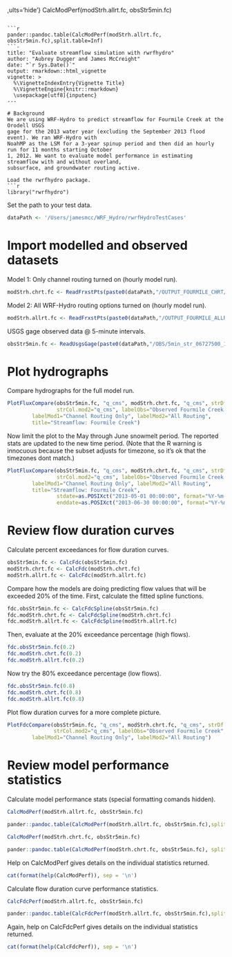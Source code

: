 ,ults='hide'}
CalcModPerf(modStrh.allrt.fc, obsStr5min.fc)
```

```r
pander::pandoc.table(CalcModPerf(modStrh.allrt.fc, obsStr5min.fc),split.table=Inf)
```-
title: "Evaluate streamflow simulation with rwrfhydro"
author: "Aubrey Dugger and James McCreight"
date: "`r Sys.Date()`"
output: rmarkdown::html_vignette
vignette: >
  %\VignetteIndexEntry{Vignette Title}
  %\VignetteEngine{knitr::rmarkdown}
  \usepackage[utf8]{inputenc}
---

# Background
We are using WRF-Hydro to predict streamflow for Fourmile Creek at the Orodell USGS 
gage for the 2013 water year (excluding the September 2013 flood event). We ran WRF-Hydro with 
NoahMP as the LSM for a 3-year spinup period and then did an hourly run for 11 months starting October 
1, 2012. We want to evaluate model performance in estimating streamflow with and without overland, 
subsurface, and groundwater routing active.

Load the rwrfhydro package. 
```r
library("rwrfhydro")
```

Set the path to your test data.
```r
dataPath <- '/Users/jamesmcc/WRF_Hydro/rwrfHydroTestCases' 
```


# Import modelled and observed datasets

Model 1: Only channel routing turned on (hourly model run).
```r
modStrh.chrt.fc <- ReadFrxstPts(paste0(dataPath,"/OUTPUT_FOURMILE_CHRT/frxst_pts_out.txt"))
```

Model 2: All WRF-Hydro routing options turned on (hourly model run).
```r
modStrh.allrt.fc <- ReadFrxstPts(paste0(dataPath,"/OUTPUT_FOURMILE_ALLRT/frxst_pts_out.txt"))
```

USGS gage observed data @ 5-minute intervals.
```r
obsStr5min.fc <- ReadUsgsGage(paste0(dataPath,"/OBS/5min_str_06727500_110401_140810.txt"))
```


# Plot hydrographs 

Compare hydrographs for the full model run.
```r
PlotFluxCompare(obsStr5min.fc, "q_cms", modStrh.chrt.fc, "q_cms", strDf.mod2=modStrh.allrt.fc, 
                strCol.mod2="q_cms", labelObs="Observed Fourmile Creek at Orodell", 
		labelMod1="Channel Routing Only", labelMod2="All Routing", 
		title="Streamflow: Fourmile Creek")
```

Now limit the plot to the May through June snowmelt period. The reported stats are updated to the new time period. (Note that the R warning is innocuous because the subset adjusts for timezone, so it's ok that the timezones dont match.)
```r
PlotFluxCompare(obsStr5min.fc, "q_cms", modStrh.chrt.fc, "q_cms", strDf.mod2=modStrh.allrt.fc, 
                strCol.mod2="q_cms", labelObs="Observed Fourmile Creek at Orodell", 
		labelMod1="Channel Routing Only", labelMod2="All Routing", 
		title="Streamflow: Fourmile Creek", 
                stdate=as.POSIXct("2013-05-01 00:00:00", format="%Y-%m-%d %H:%M:%S", tz="UTC"), 
                enddate=as.POSIXct("2013-06-30 00:00:00", format="%Y-%m-%d %H:%M:%S", tz="UTC"))
```

# Review flow duration curves

Calculate percent exceedances for flow duration curves.
```r
obsStr5min.fc <- CalcFdc(obsStr5min.fc)
modStrh.chrt.fc <- CalcFdc(modStrh.chrt.fc)
modStrh.allrt.fc <- CalcFdc(modStrh.allrt.fc)
```

Compare how the models are doing predicting flow values that will be exceeded 20% of the time.
First, calculate the fitted spline functions.
```r
fdc.obsStr5min.fc <- CalcFdcSpline(obsStr5min.fc)
fdc.modStrh.chrt.fc <- CalcFdcSpline(modStrh.chrt.fc)
fdc.modStrh.allrt.fc <- CalcFdcSpline(modStrh.allrt.fc)
```

Then, evaluate at the 20% exceedance percentage (high flows).
```r
fdc.obsStr5min.fc(0.2)
fdc.modStrh.chrt.fc(0.2)
fdc.modStrh.allrt.fc(0.2)
```

Now try the 80% exceedance percentage (low flows).
```r
fdc.obsStr5min.fc(0.8)
fdc.modStrh.chrt.fc(0.8)
fdc.modStrh.allrt.fc(0.8)
```

Plot flow duration curves for a more complete picture.
```r
PlotFdcCompare(obsStr5min.fc, "q_cms", modStrh.chrt.fc, "q_cms", strDf.mod2=modStrh.allrt.fc, 
               strCol.mod2="q_cms", labelObs="Observed Fourmile Creek", 
		labelMod1="Channel Routing Only", labelMod2="All Routing")
```


# Review model performance statistics

Calculate model performance stats (special formatting comands hidden).
```r
CalcModPerf(modStrh.allrt.fc, obsStr5min.fc)
```

```r
pander::pandoc.table(CalcModPerf(modStrh.allrt.fc, obsStr5min.fc),split.table=Inf)
```

```r
CalcModPerf(modStrh.chrt.fc, obsStr5min.fc)
```

```r
pander::pandoc.table(CalcModPerf(modStrh.chrt.fc, obsStr5min.fc), split.table=Inf)
```

Help on CalcModPerf gives details on the individual statistics returned.
```r
cat(format(help(CalcModPerf)), sep = '\n')
```

Calculate flow duration curve performance statistics.
```r
CalcFdcPerf(modStrh.allrt.fc, obsStr5min.fc)
```

```r
pander::pandoc.table(CalcFdcPerf(modStrh.allrt.fc, obsStr5min.fc),split.table=Inf)
```

Again, help on CalcFdcPerf gives details on the individual statistics returned.
```r
cat(format(help(CalcFdcPerf)), sep = '\n')
```
